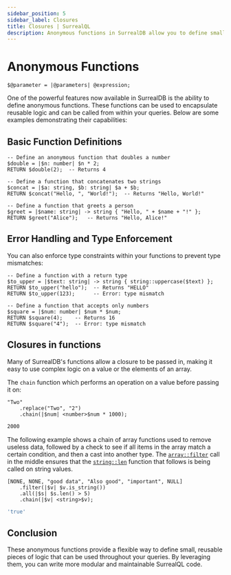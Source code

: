 ```yaml
---
sidebar_position: 5
sidebar_label: Closures
title: Closures | SurrealQL
description: Anonymous functions in SurrealDB allow you to define small, reusable pieces of logic that can be used throughout your queries.
---
```


# Anonymous Functions

<Since v="v2.0.0" />

```surql title="SurrealQL Syntax"
$@parameter = |@parameters| @expression;
```

One of the powerful features now available in SurrealDB is the ability to define anonymous functions. These functions can be used to encapsulate reusable logic and can be called from within your queries. Below are some examples demonstrating their capabilities:

## Basic Function Definitions

```surql
-- Define an anonymous function that doubles a number
$double = |$n: number| $n * 2;
RETURN $double(2);  -- Returns 4

-- Define a function that concatenates two strings
$concat = |$a: string, $b: string| $a + $b;
RETURN $concat("Hello, ", "World!");  -- Returns "Hello, World!"
```

```surql
-- Define a function that greets a person
$greet = |$name: string| -> string { "Hello, " + $name + "!" };
RETURN $greet("Alice");   -- Returns "Hello, Alice!"
```

## Error Handling and Type Enforcement

You can also enforce type constraints within your functions to prevent type mismatches:

```surql
-- Define a function with a return type
$to_upper = |$text: string| -> string { string::uppercase($text) };
RETURN $to_upper("hello");  -- Returns "HELLO"
RETURN $to_upper(123);      -- Error: type mismatch

-- Define a function that accepts only numbers
$square = |$num: number| $num * $num;
RETURN $square(4);    -- Returns 16
RETURN $square("4");  -- Error: type mismatch
```

## Closures in functions

Many of SurrealDB's functions allow a closure to be passed in, making it easy to use complex logic on a value or the elements of an array.

The `chain` function which performs an operation on a value before passing it on:

```surql
"Two"
    .replace("Two", "2")
    .chain(|$num| <number>$num * 1000);
```

```bash title="Response"
2000
```

The following example shows a chain of array functions used to remove useless data, followed by a check to see if all items in the array match a certain condition, and then a cast into another type. The [`array::filter`](/docs/surrealql/functions/database/array#arrayfilter) call in the middle ensures that the [`string::len`](/docs/surrealql/functions/database/string#stringlen) function that follows is being called on string values.

```surql
[NONE, NONE, "good data", "Also good", "important", NULL]
    .filter(|$v| $v.is_string())
    .all(|$s| $s.len() > 5)
    .chain(|$v| <string>$v);
```

```bash title="Response"
'true'
```

## Conclusion

These anonymous functions provide a flexible way to define small, reusable pieces of logic that can be used throughout your queries. By leveraging them, you can write more modular and maintainable SurrealQL code.

